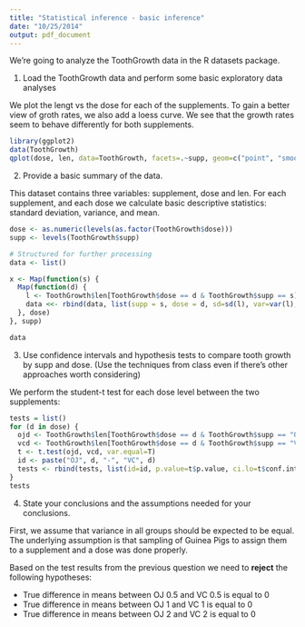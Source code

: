 ```yaml
---
title: "Statistical inference - basic inference"
date: "10/25/2014"
output: pdf_document
---
```


We're going to analyze the ToothGrowth data in the R datasets package.

1. Load the ToothGrowth data and perform some basic exploratory data analyses

We plot the lengt vs the dose for each of the supplements.
To gain a better view of groth rates, we also add a loess curve.
We see that the growth rates seem to behave differently for both supplements.

```r
library(ggplot2)
data(ToothGrowth)
qplot(dose, len, data=ToothGrowth, facets=.~supp, geom=c("point", "smooth"), method="loess")
```

2. Provide a basic summary of the data.

This dataset contains three variables: supplement, dose and len.
For each supplement, and each dose we calculate basic descriptive statistics:
standard deviation, variance, and mean.

```r
dose <- as.numeric(levels(as.factor(ToothGrowth$dose)))
supp <- levels(ToothGrowth$supp)

# Structured for further processing
data <- list()

x <- Map(function(s) {
  Map(function(d) {
    l <- ToothGrowth$len[ToothGrowth$dose == d & ToothGrowth$supp == s]
    data <<- rbind(data, list(supp = s, dose = d, sd=sd(l), var=var(l), mu=mean(l)))
  }, dose)
}, supp)

data
```

3. Use confidence intervals and hypothesis tests to compare tooth growth by supp and dose. (Use the techniques from class even if there's other approaches worth considering)

We perform the student-t test for each dose level between the two supplements:

```r
tests = list()
for (d in dose) {
  ojd <- ToothGrowth$len[ToothGrowth$dose == d & ToothGrowth$supp == "OJ"]
  vcd <- ToothGrowth$len[ToothGrowth$dose == d & ToothGrowth$supp == "VC"]
  t <- t.test(ojd, vcd, var.equal=T)
  id <- paste("OJ", d, "-", "VC", d)
  tests <- rbind(tests, list(id=id, p.value=t$p.value, ci.lo=t$conf.int[1], ci.hi=t$conf.int[2]))
}
tests
```

4. State your conclusions and the assumptions needed for your conclusions.

First, we assume that variance in all groups should be expected to be equal.
The underlying assumption is that sampling of Guinea Pigs to assign them to a supplement and a dose was done properly.

Based on the test results from the previous question we need to **reject** the following hypotheses:

* True difference in means between OJ 0.5 and VC 0.5 is equal to 0
* True difference in means between OJ 1 and VC 1 is equal to 0
* True difference in means between OJ 2 and VC 2 is equal to 0
